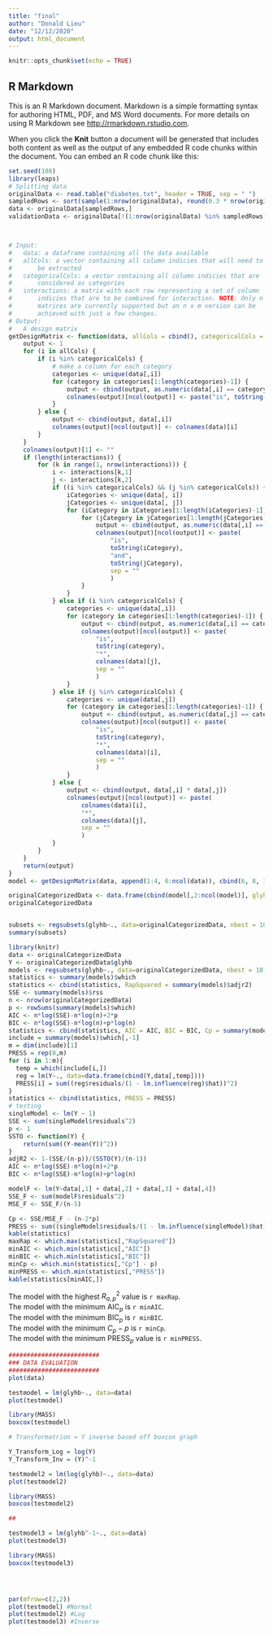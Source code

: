 ```yaml
---
title: "final"
author: "Donald Lieu"
date: "12/12/2020"
output: html_document
---
```


```r
knitr::opts_chunk$set(echo = TRUE)
```

## R Markdown

This is an R Markdown document. Markdown is a simple formatting syntax for authoring HTML, PDF, and MS Word documents. For more details on using R Markdown see <http://rmarkdown.rstudio.com>.

When you click the **Knit** button a document will be generated that includes both content as well as the output of any embedded R code chunks within the document. You can embed an R code chunk like this:

```r
set.seed(108)
library(leaps)
# Splitting data
originalData <- read.table("diabetes.txt", header = TRUE, sep = " ")
sampledRows <- sort(sample(1:nrow(originalData), round(0.3 * nrow(originalData))))
data <- originalData[sampledRows,]
validationData <- originalData[!(1:nrow(originalData) %in% sampledRows), ]



# Input:
#   data: a dataframe containing all the data available
#   allCols: a vector containing all column indicies that will need to 
#       be extracted
#   categoricalCols: a vector containing all column indicies that are
#       considered as categories
#   interactions: a matrix with each row representing a set of column
#       indicies that are to be combined for interaction. NOTE: Only n x 2
#       matrices are currently supported but an n x m version can be
#       achieved with just a few changes.
# Output:
#   A design matrix
getDesignMatrix <- function(data, allCols = cbind(), categoricalCols = cbind(), interactions = cbind()) {
    output <- 1
    for (i in allCols) {
        if (i %in% categoricalCols) {
            # make a column for each category
            categories <- unique(data[,i])
            for (category in categories[1:length(categories)-1]) {
                output <- cbind(output, as.numeric(data[,i] == category))
                colnames(output)[ncol(output)] <- paste("is", toString(category), sep = "")
            }
        } else {
            output <- cbind(output, data[,i])
            colnames(output)[ncol(output)] <- colnames(data)[i]
        }
    }
    colnames(output)[1] <- ""
    if (length(interactions)) {
        for (k in range(1, nrow(interactions))) {
            i <- interactions[k,1]
            j <- interactions[k,2]
            if ((i %in% categoricalCols) && (j %in% categoricalCols)) {
                iCategories <- unique(data[, i])
                jCategories <- unique(data[, j])
                for (iCategory in iCategories[1:length(iCategories)-1]) {
                    for (jCategory in jCategories[1:length(jCategories)-1]) {
                        output <- cbind(output, as.numeric(data[,i] == iCategory && data[,j] == jCategory))
                        colnames(output)[ncol(output)] <- paste(
                            "is", 
                            toString(iCategory), 
                            "and", 
                            toString(jCategory), 
                            sep = ""
                            )
                    }
                }
            } else if (i %in% categoricalCols) {
                categories <- unique(data[,i])
                for (category in categories[1:length(categories)-1]) {
                    output <- cbind(output, as.numeric(data[,i] == category) * data[,j])
                    colnames(output)[ncol(output)] <- paste(
                        "is", 
                        toString(category), 
                        "*", 
                        colnames(data)[j], 
                        sep = ""
                        )
                }
            } else if (j %in% categoricalCols) {
                categories <- unique(data[,j])
                for (category in categories[1:length(categories)-1]) {
                    output <- cbind(output, as.numeric(data[,j] == category) * data[,i])
                    colnames(output)[ncol(output)] <- paste(
                        "is", 
                        toString(category), 
                        "*", 
                        colnames(data)[i], 
                        sep = ""
                        )
                }
            } else {
                output <- cbind(output, data[,i] * data[,j])
                colnames(output)[ncol(output)] <- paste(
                    colnames(data)[i], 
                    "*", 
                    colnames(data)[j], 
                    sep = ""
                    )
            }
        }
    }
    return(output)
}
model <- getDesignMatrix(data, append(1:4, 6:ncol(data)), cbind(6, 8, 11))

originalCategorizedData <- data.frame(cbind(model[,2:ncol(model)], glyhb = originalData[sampledRows, 5]))
originalCategorizedData


subsets <- regsubsets(glyhb~., data=originalCategorizedData, nbest = 10, method = "exhaustive", nvmax = 20)
summary(subsets)

library(knitr)
data <- originalCategorizedData
Y <- originalCategorizedData$glyhb
models <- regsubsets(glyhb~., data=originalCategorizedData, nbest = 10, method = "exhaustive", nvmax = 20)
statistics <- summary(models)$which
statistics <- cbind(statistics, RapSquared = summary(models)$adjr2)
SSE <- summary(models)$rss
n <- nrow(originalCategorizedData)
p <- rowSums(summary(models)$which)
AIC <- n*log(SSE)-n*log(n)+2*p
BIC <- n*log(SSE)-n*log(n)+p*log(n)
statistics <- cbind(statistics, AIC = AIC, BIC = BIC, Cp = summary(models)$cp)
include = summary(models)$which[,-1]
m = dim(include)[1]
PRESS = rep(0,m)
for (i in 1:m){
  temp = which(include[i,])
  reg = lm(Y~., data=data.frame(cbind(Y,data[,temp])))
  PRESS[i] = sum((reg$residuals/(1 - lm.influence(reg)$hat))^2)
}
statistics <- cbind(statistics, PRESS = PRESS)
# testing
singleModel <- lm(Y ~ 1)
SSE <- sum(singleModel$residuals^2)
p <- 1
SSTO <- function(Y) {
    return(sum((Y-mean(Y))^2))
}
adjR2 <- 1-(SSE/(n-p))/(SSTO(Y)/(n-1))
AIC <- n*log(SSE)-n*log(n)+2*p
BIC <- n*log(SSE)-n*log(n)+p*log(n)

modelF <- lm(Y~data[,1] + data[,2] + data[,3] + data[,4])
SSE_F <- sum(modelF$residuals^2)
MSE_F <- SSE_F/(n-5)

Cp <- SSE/MSE_F - (n-2*p)
PRESS <- sum((singleModel$residuals/(1 - lm.influence(singleModel)$hat))^2)
kable(statistics)
maxRap <- which.max(statistics[,"RapSquared"])
minAIC <- which.min(statistics[,"AIC"])
minBIC <- which.min(statistics[,"BIC"])
minCp <- which.min(statistics[,"Cp"] - p)
minPRESS <- which.min(statistics[,"PRESS"])
kable(statistics[minAIC,])
```
The model with the highest $R_{a, p}^2$ value is `r maxRap`. \
The model with the minimum $\text{AIC}_{p}$ is `r minAIC`. \
The model with the minimum $\text{BIC}_{p}$ is `r minBIC`. \
The model with the minimum $C_p - p$ is `r minCp`. \
The model with the minimum $\text{PRESS}_p$ value is `r minPRESS`.
``` r
#########################
### DATA EVALUATION
#########################
plot(data)

testmodel = lm(glyhb~., data=data)
plot(testmodel)

library(MASS)
boxcox(testmodel)

# Transformatrion = Y inverse based off boxcox graph

Y_Transform_Log = log(Y)
Y_Transform_Inv = (Y)^-1

testmodel2 = lm(log(glyhb)~., data=data)
plot(testmodel2)

library(MASS)
boxcox(testmodel2)

##

testmodel3 = lm(glyhb^-1~., data=data)
plot(testmodel3)

library(MASS)
boxcox(testmodel3)




par(mfrow=c(2,2))
plot(testmodel) #Normal
plot(testmodel2) #Log
plot(testmodel3) #Inverse

```
